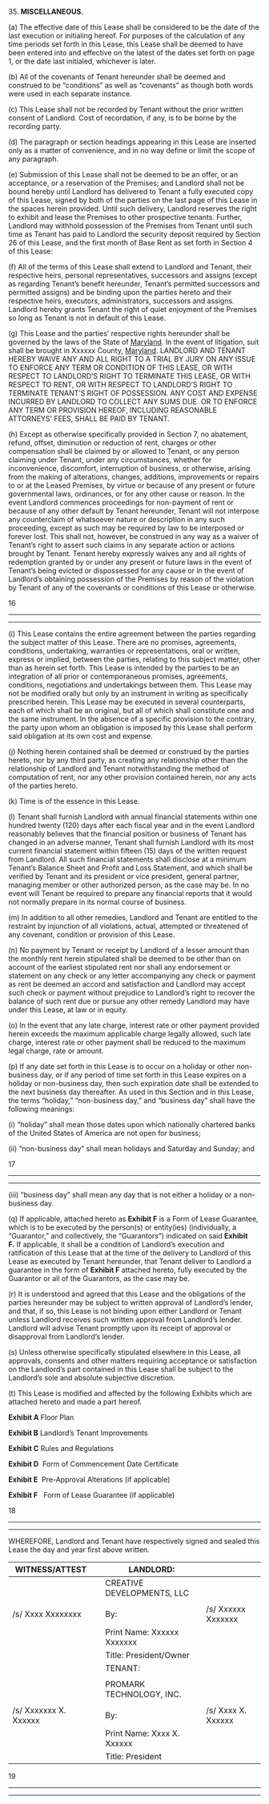 35. **MISCELLANEOUS.**

(a) The effective date of this Lease shall be considered to be the date of the last execution or initialing hereof. For purposes of the calculation of any time periods set forth in this Lease, this Lease shall be deemed to have been entered into and effective on the latest of the dates set forth on page 1, or the date last initialed, whichever is later.

(b) All of the covenants of Tenant hereunder shall be deemed and construed to be “conditions” as well as “covenants” as though both words were used in each separate instance.

(c) This Lease shall not be recorded by Tenant without the prior written consent of Landlord. Cost of recordation, if any, is to be borne by the recording party.

(d) The paragraph or section headings appearing in this Lease are inserted only as a matter of convenience, and in no way define or limit the scope of any paragraph.

(e) Submission of this Lease shall not be deemed to be an offer, or an acceptance, or a reservation of the Premises; and Landlord shall not be bound hereby until Landlord has delivered to Tenant a fully executed copy of this Lease, signed by both of the parties on the last page of this Lease in the spaces herein provided. Until such delivery, Landlord reserves the right to exhibit and lease the Premises to other prospective tenants. Further, Landlord may withhold possession of the Premises from Tenant until such time as Tenant has paid to Landlord the security deposit required by Section 26 of this Lease, and the first month of Base Rent as set forth in Section 4 of this Lease:

(f) All of the terms of this Lease shall extend to Landlord and Tenant, their respective heirs, personal representatives, successors and assigns (except as regarding Tenant’s benefit hereunder, Tenant’s permitted successors and permitted assigns) and be binding upon the parties hereto and their respective heirs, executors, administrators, successors and assigns. Landlord hereby grants Tenant the right of quiet enjoyment of the Premises so long as Tenant is not in default of this Lease.

(g) This Lease and the parties’ respective rights hereunder shall be governed by the laws of the State of [Maryland](https://12ft.io/proxy?ref=&q=https://www.lawinsider.com/contracts/tagged/maryland-us). In the event of litigation, suit shall be brought in Xxxxxx County, [Maryland](https://12ft.io/proxy?ref=&q=https://www.lawinsider.com/contracts/tagged/maryland-us). LANDLORD AND TENANT HEREBY WAIVE ANY AND ALL RIGHT TO A TRIAL BY JURY ON ANY ISSUE TO ENFORCE ANY TERM OR CONDITION OF THIS LEASE, OR WITH RESPECT TO LANDLORD’S RIGHT TO TERMINATE THIS LEASE, OR WITH RESPECT TO RENT, OR WITH RESPECT TO LANDLORD’S RIGHT TO TERMINATE TENANT’S RIGHT OF POSSESSION. ANY COST AND EXPENSE INCURRED BY LANDLORD TO COLLECT ANY SUMS DUE. OR TO ENFORCE ANY TERM OR PROVISION HEREOF, INCLUDING REASONABLE ATTORNEYS’ FEES, SHALL BE PAID BY TENANT.

(h) Except as otherwise specifically provided in Section 7, no abatement, refund, offset, diminution or reduction of rent, charges or other compensation shall be claimed by or allowed to Tenant, or any person claiming under Tenant, under any circumstances, whether for inconvenience, discomfort, interruption of business, or otherwise, arising from the making of alterations, changes, additions, improvements or repairs to or at the Leased Premises, by virtue or because of any present or future governmental laws, ordinances, or for any other cause or reason. In the event Landlord commences proceedings for non-payment of rent or because of any other default by Tenant hereunder, Tenant will not interpose any counterclaim of whatsoever nature or description in any such proceeding, except as such may be required by law to be interposed or forever lost. This shall not, however, be construed in any way as a waiver of Tenant’s right to assert such claims in any separate action or actions brought by Tenant. Tenant hereby expressly waives any and all rights of redemption granted by or under any present or future laws in the event of Tenant’s being evicted or dispossessed for any cause or in the event of Landlord’s obtaining possession of the Premises by reason of the violation by Tenant of any of the covenants or conditions of this Lease or otherwise.

16

---

---

(i) This Lease contains the entire agreement between the parties regarding the subject matter of this Lease. There are no promises, agreements, conditions, undertaking, warranties or representations, oral or written, express or implied, between the parties, relating to this subject matter, other than as herein set forth. This Lease is intended by the parties to be an integration of all prior or contemporaneous promises, agreements, conditions, negotiations and undertakings between them. This Lease may not be modified orally but only by an instrument in writing as specifically prescribed herein. This Lease may be executed in several counterparts, each of which shall be an original, but all of which shall constitute one and the same instrument. In the absence of a specific provision to the contrary, the party upon whom an obligation is imposed by this Lease shall perform said obligation at its own cost and expense.

(j) Nothing herein contained shall be deemed or construed by the parties hereto, nor by any third party, as creating any relationship other than the relationship of Landlord and Tenant notwithstanding the method of computation of rent, nor any other provision contained herein, nor any acts of the parties hereto.

(k) Time is of the essence in this Lease.

(l) Tenant shall furnish Landlord with annual financial statements within one hundred twenty (120) days after each fiscal year and in the event Landlord reasonably believes that the financial position or business of Tenant has changed in an adverse manner, Tenant shall furnish Landlord with its most current financial statement within fifteen (15) days of the written request from Landlord. All such financial statements shall disclose at a minimum Tenant’s Balance Sheet and Profit and Loss Statement, and which shall be verified by Tenant and its president or vice president, general partner, managing member or other authorized person, as the case may be. In no event will Tenant be required to prepare any financial reports that it would not normally prepare in its normal course of business.

(m) In addition to all other remedies, Landlord and Tenant are entitled to the restraint by injunction of all violations, actual, attempted or threatened of any covenant, condition or provision of this Lease.

(n) No payment by Tenant or receipt by Landlord of a lesser amount than the monthly rent herein stipulated shall be deemed to be other than on account of the earliest stipulated rent nor shall any endorsement or statement on any check or any letter accompanying any check or payment as rent be deemed an accord and satisfaction and Landlord may accept such check or payment without prejudice to Landlord’s right to recover the balance of such rent due or pursue any other remedy Landlord may have under this Lease, at law or in equity.

(o) In the event that any late charge, interest rate or other payment provided herein exceeds the maximum applicable charge legally allowed, such late charge, interest rate or other payment shall be reduced to the maximum legal charge, rate or amount.

(p) If any date set forth in this Lease is to occur on a holiday or other non-business day, or if any period of time set forth in this Lease expires on a holiday or non-business day, then such expiration date shall be extended to the next business day thereafter. As used in this Section and in this Lease, the terms “holiday,” “non-business day,” and “business day” shall have the following meanings:

(i) “holiday” shall mean those dates upon which nationally chartered banks of the United States of America are not open for business;

(ii) “non-business day” shall mean holidays and Saturday and Sunday; and

17

---

---

(iii) “business day” shall mean any day that is not either a holiday or a non-business day.

(q) If applicable, attached hereto as **Exhibit F** is a Form of Lease Guarantee, which is to be executed by the person(s) or entity(ies) (individually, a “Guarantor,” and collectively, the “Guarantors”) indicated on said **Exhibit F.** If applicable, it shall be a condition of Landlord’s execution and ratification of this Lease that at the time of the delivery to Landlord of this Lease as executed by Tenant hereunder, that Tenant deliver to Landlord a guarantee in the form of **Exhibit F** attached hereto, fully executed by the Guarantor or all of the Guarantors, as the case may be.

(r) It is understood and agreed that this Lease and the obligations of the parties hereunder may be subject to written approval of Landlord’s lender, and that, if so, this Lease is not binding upon either Landlord or Tenant unless Landlord receives such written approval from Landlord’s lender. Landlord will advise Tenant promptly upon its receipt of approval or disapproval from Landlord’s lender.

(s) Unless otherwise specifically stipulated elsewhere in this Lease, all approvals, consents and other matters requiring acceptance or satisfaction on the Landlord’s part contained in this Lease shall be subject to the Landlord’s sole and absolute subjective discretion.

(t) This Lease is modified and affected by the following Exhibits which are attached hereto and made a part hereof.

**Exhibit A** Floor Plan

**Exhibit B** Landlord’s Tenant Improvements

**Exhibit C** Rules and Regulations

**Exhibit D**  Form of Commencement Date Certificate

**Exhibit E**  Pre-Approval Alterations (if applicable)

**Exhibit F**   Form of Lease Guarantee (if applicable)

18

---

---

WHEREFORE, Landlord and Tenant have respectively signed and sealed this Lease the day and year first above written.

| WITNESS/ATTEST |  | LANDLORD: |  |
| --- | --- | --- | --- |
|  |  | CREATIVE DEVELOPMENTS, LLC |  |
|  |  |  |  |
| /s/ Xxxx Xxxxxxxx |  | By: | /s/ Xxxxxx Xxxxxxx |
|  |  | Print Name: Xxxxxx Xxxxxxx |  |
|  |  | Title: President/Owner |  |
|  |  | TENANT: |  |
|  |  |  |  |
|  |  | PROMARK TECHNOLOGY, INC. |  |
|  |  |  |  |
| /s/ Xxxxxxx X. Xxxxxx |  | By: | /s/ Xxxx X. Xxxxxx |
|  |  | Print Name: Xxxx X. Xxxxxx |  |
|  |  | Title: President |  |

19

---

---
